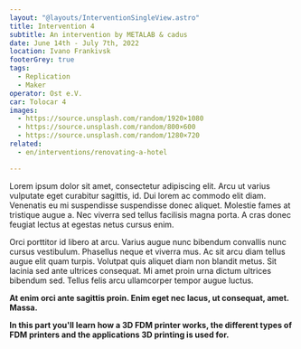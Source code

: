 ```yaml
---
layout: "@layouts/InterventionSingleView.astro"
title: Intervention 4
subtitle: An intervention by METALAB & cadus
date: June 14th - July 7th, 2022
location: Ivano Frankivsk
footerGrey: true
tags: 
  - Replication
  - Maker
operator: Ost e.V.
car: Tolocar 4
images:
  - https://source.unsplash.com/random/1920×1080
  - https://source.unsplash.com/random/800×600
  - https://source.unsplash.com/random/1280×720
related:
  - en/interventions/renovating-a-hotel

---
```

Lorem ipsum dolor sit amet, consectetur adipiscing elit. Arcu ut varius vulputate eget curabitur sagittis, id. Dui lorem ac commodo elit diam. Venenatis eu mi suspendisse suspendisse donec aliquet. Molestie fames at tristique augue a. Nec viverra sed tellus facilisis magna porta. A cras donec feugiat lectus at egestas netus cursus enim.

Orci porttitor id libero at arcu. Varius augue nunc bibendum convallis nunc cursus vestibulum. Phasellus neque et viverra mus. Ac sit arcu diam tellus augue elit quam turpis. Volutpat quis aliquet diam non blandit metus. Sit lacinia sed ante ultrices consequat. Mi amet proin urna dictum ultrices bibendum sed. Tellus felis arcu ullamcorper tempor augue luctus.

**At enim orci ante sagittis proin. Enim eget nec lacus, ut consequat, amet. Massa.**

**In this part you'll learn how a 3D FDM printer works, the different types of FDM printers and the applications 3D printing is used for.** 
